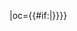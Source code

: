 {{fb team|t=大连实德|tan=大连实德足球俱乐部|tc=CHN|abb={{#if:{{{abb|}}}|实德}}|oc={{#if:{{{oc|}}}|{{{oc}}}}}}}<!--
--><noinclude>[[Category:中国足球超级联赛模板|{{PAGENAME}}]]</noinclude>